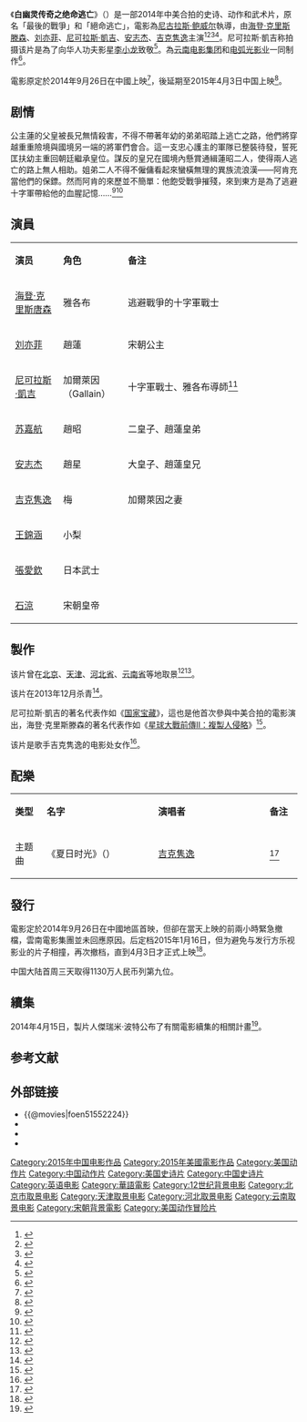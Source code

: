 {{noteTA
|G1=Movie
|G2=Show
}}
{{电影信息框
| 片名 = 白幽灵传奇之绝命逃亡
| 电影原名 = {{lang|en|Outcast}}
| 图像 = 絕命逃亡.jpg
| 图像说明 = 电影海报
| 导演 = 尼古拉斯·鲍威尔
| 监制 = 
| 制片 = 杰瑞米·波特、张晓明、卡伦·马丁、伦纳德·高文斯基
| 编剧 = 詹姆斯·多默
| 原著 = 
| 主演 = [[海登·克里斯唐森|海登·克里斯唐森]]<br />[[刘亦菲|刘亦菲]]<br />[[尼可拉斯·凱吉|尼可拉斯·凱吉]]<br />[[安志杰|安志杰]]<br />[[吉克隽逸|吉克隽逸]]
| 配乐 = 
| 摄影 = 
| 剪辑 = 
| 制片商 = 云南电影集团<br />电弧光影业<br />Telefilm Canada
| 发行商 = 云南电影集团有限责任公司（中国大陆）
| 上映日期 = {{Film date|2015|2|6|美国|2015|4|3|中国大陆}}
| 片长 = 100 分鐘《1時40分》
| 产地 = {{CHNML}}<br />{{USA}}
| 语言 = [[現代標準漢語|普通话]]、[[英语|英语]]
| 预算 = 8500万美元
| 票房 = 
| 前集 = 
| 续集 = 
| hk_name = 最後的戰爭
| tw_name = 最後的戰爭
}}
《'''白幽灵传奇之绝命逃亡'''》（{{lang-en|'''''Outcast'''''}}）是一部2014年中美合拍的史诗、动作和武术片，原名「最後的戰爭」和「絕命逃亡」，電影為[[尼古拉斯·鲍威尔|尼古拉斯·鲍威尔]]執導，由[[海登·克里斯滕森|海登·克里斯滕森]]、[[刘亦菲|刘亦菲]]、[[尼可拉斯·凱吉|尼可拉斯·凱吉]]、[[安志杰|安志杰]]、[[吉克隽逸|吉克隽逸]]主演<ref>{{cite web|title=《最后的战争》开机现场照 人物造型场景曝光|url=http://ent.xinmin.cn/2013/09/13/21901120.html|accessdate=2013|work=|publisher=新民网|language=zh-hans|archiveurl=https://web.archive.org/web/20160305021203/http://ent.xinmin.cn/2013/09/13/21901120.html|archivedate=2016-03-05|deadurl=yes}}</ref><ref>{{cite web|title=凯奇加盟《最后的战争》 海登留胡子玩混合武术|url=http://www.m1905.com/news/20121116/589061.shtml|accessdate=2012|work=|publisher=电影网|language=zh-hans|archive-url=https://web.archive.org/web/20140407070841/http://www.m1905.com/news/20121116/589061.shtml|archive-date=2014-04-07|dead-url=no}}</ref><ref>{{cite web|title=《最后的战争》新年特辑 凯奇刘亦菲致跨年问候|url=http://ent.qq.com/a/20131231/006587.htm|accessdate=2013|work=|publisher=腾讯网|language=zh-hans|archive-url=https://web.archive.org/web/20200812033450/https://ent.qq.com/a/20131231/006587.htm|archive-date=2020-08-12|dead-url=no}}</ref><ref>{{cite web|title=凯奇《最后的战争》发布会 刘亦菲变花仙子完胜吉克隽逸|url=http://news.xinhuanet.com/yzyd/ent/20131021/c_117801776.htm|accessdate=2013|work=|publisher=新华网|language=zh-hans|archive-url=https://web.archive.org/web/20140422174055/http://news.xinhuanet.com/yzyd/ent/20131021/c_117801776.htm|archive-date=2014-04-22|dead-url=no}}</ref>。尼可拉斯·凱吉称拍摄该片是為了向华人功夫影星[[李小龙|李小龙]]致敬<ref>{{cite web|title=凯奇拍戏拿奖两不误 《最后的战争》致敬李小龙|url=http://ent.qq.com/a/20131008/011205.htm|accessdate=2013|work=|publisher=腾讯网|language=zh-hans|archive-url=https://web.archive.org/web/20190520230240/https://ent.qq.com/a/20131008/011205.htm|archive-date=2019-05-20|dead-url=no}}</ref>。為[[云南电影集团|云南电影集团]]和[[电弧光影业|电弧光影业]]一同制作<ref>{{cite news|title=《白幽灵传奇之绝命逃亡》：尼古拉斯遇到刘亦菲--传媒--人民网|url=http://media.people.com.cn/n/2015/0312/c14677-26683318.html|accessdate=2021-11-04|work=人民网|archive-date=2019-07-05|archive-url=https://web.archive.org/web/20190705144713/http://media.people.com.cn/n/2015/0312/c14677-26683318.html|dead-url=no}}</ref>。

電影原定於2014年9月26日在中國上映<ref>{{cite web|title=《绝命逃亡》定档9月26日 刘亦菲花裙造型甜美 凯奇将来华宣传|url=http://news.mtime.com/2014/06/16/1528434.html#p2|accessdate=2014-07-03|date=2014-06-16|work=mtime.com|language=zh|archive-url=https://web.archive.org/web/20190521001022/http://news.mtime.com/2014/06/16/1528434.html#p2|archive-date=2019-05-21|dead-url=no}}</ref>，後延期至2015年4月3日中国上映<ref>{{cite news|title=《白幽灵传奇之绝命逃亡》公映 五大看点全揭秘- 中国日报网|url=http://covid-19.chinadaily.com.cn/hqcj/xfly/2015-04-03/content_13488122.html|accessdate=2021-11-04|work=中国日报|archive-date=2021-11-06|archive-url=https://web.archive.org/web/20211106130627/http://covid-19.chinadaily.com.cn/hqcj/xfly/2015-04-03/content_13488122.html|dead-url=no}}</ref>。

==剧情==
公主蓮的父皇被長兄無情殺害，不得不帶著年幼的弟弟昭踏上逃亡之路，他們將穿越重重險境與國境另一端的將軍們會合。這一支忠心護主的軍隊已整裝待發，誓死匡扶幼主重回朝廷繼承皇位。謀反的皇兄在國境內懸賞通緝蓮昭二人，使得兩人逃亡的路上無人相助。姐弟二人不得不僱傭看起來蠻橫無理的異族流浪漢——阿肯充當他們的保鏢。然而阿肯的來歷並不簡單：他飽受戰爭摧殘，來到東方是為了逃避十字軍帶給他的血腥記憶……<ref>{{cite web|title=《最后的战争》杀青计划于明年上映|url=http://news.163.com/13/1216/11/9G7D2EG800014Q4P.html|accessdate=2013|work=|publisher=网易|language=zh-hans|archive-url=https://web.archive.org/web/20190520033137/http://news.163.com/13/1216/11/9G7D2EG800014Q4P.html|archive-date=2019-05-20|dead-url=no}}</ref><ref>{{cite news|title=神仙姐姐与小龙女，难以超越的经典角色，网友：非她莫属|url=https://3w.huanqiu.com/a/c93cce/9CaKrnKle0l?p=1&agt=46|accessdate=2021-11-04|work=环球日报|archive-date=2021-11-06|archive-url=https://web.archive.org/web/20211106130535/https://3w.huanqiu.com/a/c93cce/9CaKrnKle0l?p=1&agt=46|dead-url=no}}</ref>

== 演員 ==
{|class="wikitable " width="68%"
|- style="background:cornflowerblue; color:white" align=center
|style="width:13%"|'''演员'''||style="width:10%"|'''角色'''||style="width:47%"|'''备注'''
|-
| [[海登·克里斯唐森|海登·克里斯唐森]] ||雅各布 ||逃避戰爭的十字軍戰士
|-
| [[刘亦菲|刘亦菲]] ||趙蓮 ||宋朝公主 
|- 
| [[尼可拉斯·凱吉|尼可拉斯·凱吉]] ||加爾萊因（Gallain） ||十字軍戰士、雅各布導師<ref>{{cite web|title=凱吉本月来中国拍《最后的战争》|url=http://epaper.jinghua.cn/html/2013-09/01/content_23157.htm|accessdate=2013|work=|publisher=京华网|language=zh-hans|archiveurl=https://web.archive.org/web/20140407075858/http://epaper.jinghua.cn/html/2013-09/01/content_23157.htm|archivedate=2014-04-07|deadurl=yes}}</ref>
|-
| [[苏嘉航|苏嘉航]] ||趙昭 ||二皇子、趙蓮皇弟
|- 
| [[安志杰|安志杰]] ||趙星 ||大皇子、趙蓮皇兄 
|-
| [[吉克隽逸|吉克隽逸]] ||梅 ||加爾萊因之妻 
|-
| [[王錦涵|王錦涵]] ||小梨 || 
|-
| [[張愛欽|張愛欽]] ||日本武士 ||
|-
| [[石涼|石涼]] ||宋朝皇帝 || 
|}

==製作==
该片曾在[[北京|北京]]、[[天津|天津]]、[[河北省|河北省]]、[[云南省|云南省]]等地取景<ref>{{cite web|title=《最后的战争》发新年特辑 凯奇刘亦菲致问候|url=http://ent.163.com/13/1231/11/9HDV0MIP000300B1.html|accessdate=2013|work=|publisher=网易|language=zh-hans|archive-url=https://web.archive.org/web/20190519215147/http://ent.163.com/13/1231/11/9HDV0MIP000300B1.html|archive-date=2019-05-19|dead-url=no}}</ref><ref>{{cite web|title=天津城变身“古罗马”|url=http://xmwb.news365.com.cn/wy/201310/t20131022_1666681.html|accessdate=2013|work=|publisher=新民网|language=zh-hans|archiveurl=https://web.archive.org/web/20131025200610/http://xmwb.news365.com.cn/wy/201310/t20131022_1666681.html|archivedate=2013-10-25|deadurl=yes}}</ref>。

该片在2013年12月杀青<ref>{{cite web|title=《最后的战争》杀青 凯奇吉克隽逸上演老少恋|url=http://ent.163.com/13/1219/15/9GFG1MKJ00032DGD.html|accessdate=2013|work=|publisher=网易|language=zh-hans|archive-url=https://web.archive.org/web/20140407091006/http://ent.163.com/13/1219/15/9GFG1MKJ00032DGD.html|archive-date=2014-04-07|dead-url=yes}}</ref>。

尼可拉斯·凱吉的著名代表作如《[[驚天奪寶|国家宝藏]]》，這也是他首次參與中美合拍的電影演出，海登·克里斯滕森的著名代表作如《[[星球大戰前傳II：複製人侵略|星球大戰前傳II：複製人侵略]]》<ref>{{cite web|title=《最后的战争》杀青 刘亦菲受尽百般苦|url=http://ent.sina.com.cn/m/c/2013-12-11/14234058609.shtml|accessdate=2013|work=|publisher=新浪网|language=zh-hans|archive-url=https://web.archive.org/web/20190520203400/http://ent.sina.com.cn/m/c/2013-12-11/14234058609.shtml|archive-date=2019-05-20|dead-url=no}}</ref>。

该片是歌手吉克隽逸的电影处女作<ref>{{cite web|title=吉克隽逸出演《最后的战争》 献上电影处女秀(图)|url=http://www.chinanews.com/yl/2013/10-22/5407386.shtml|accessdate=2013|work=|publisher=中新网|language=zh-hans|archive-url=https://web.archive.org/web/20190521022846/http://www.chinanews.com/yl/2013/10-22/5407386.shtml|archive-date=2019-05-21|dead-url=no}}</ref>。

==配樂==
{|class="wikitable " width="50%"
|- style="background:#FFCBDB; color:black" align=center
| style="width:5%"|'''类型''' ||style="width:20%"|'''名字'''||style="width:20%"|'''演唱者'''||style="width:5%"|'''备注'''
|-
| 主题曲|| 《夏日时光》（{{lang|en|Summer Time}}）|| [[吉克隽逸|吉克隽逸]] || <ref>{{cite web|title=吉克隽逸有望献唱《最后的战争》主题曲|url=http://ent.sina.com.cn/y/2013-11-07/10494038370.shtml|accessdate=2013|work=|publisher=新浪网|language=zh-hans|archive-url=https://web.archive.org/web/20190519055729/http://ent.sina.com.cn/y/2013-11-07/10494038370.shtml|archive-date=2019-05-19|dead-url=no}}</ref>
|}

==發行==
電影定於2014年9月26日在中國地區首映，但卻在當天上映的前兩小時緊急撤檔，雲南電影集團並未回應原因。后定档2015年1月16日，但为避免与发行方乐视影业的片子相撞，再次撤档，直到4月3日才正式上映<ref>{{cite news|title=《白幽灵传奇之绝命逃亡》曝“有爱花絮照”|url=http://covid-19.chinadaily.com.cn/hqcj/xfly/2015-04-06/content_13499337.html|accessdate=2021-11-04|work=中国日报网|archive-date=2021-11-06|archive-url=https://web.archive.org/web/20211106122426/http://covid-19.chinadaily.com.cn/hqcj/xfly/2015-04-06/content_13499337.html|dead-url=no}}</ref>。

中国大陆首周三天取得1130万人民币列第九位。

==續集==
2014年4月15日，製片人傑瑞米·波特公布了有關電影續集的相關計畫<ref>{{cite news|last=Frater|first=Patrick|title=Nicolas Cage’s China-Set ‘Outcast’ Gets Plans for a Sequel|url=http://variety.com/2014/film/news/nicolas-cages-china-set-outcast-gets-plans-for-a-sequel-1201158628/|accessdate=17 April 2014|newspaper=variety.com|date=16 April 2014|archive-date=2020-10-06|archive-url=https://web.archive.org/web/20201006080738/https://variety.com/2014/film/news/nicolas-cages-china-set-outcast-gets-plans-for-a-sequel-1201158628/|dead-url=no}}</ref>。

==参考文献==
{{reflist|2}}

== 外部链接==
*{{@movies|foen51552224}}
*{{Mtime|186328}}
*{{douban}}
*{{imdb title|1552224}}
{{Portal bar|中國|美國|電影}}
{{2010年代古装华语电影}}
{{刘亦菲}}
{{DEFAULTSORT:Outcast}}
[[Category:2015年中国电影作品|Category:2015年中国电影作品]]
[[Category:2015年美國電影作品|Category:2015年美國電影作品]]
[[Category:美国动作片|Category:美国动作片]]
[[Category:中国动作片|Category:中国动作片]]
[[Category:美国史诗片|Category:美国史诗片]]
[[Category:中国史诗片|Category:中国史诗片]]
[[Category:英语电影|Category:英语电影]]
[[Category:華語電影|Category:華語電影]]
[[Category:12世纪背景电影|Category:12世纪背景电影]]
[[Category:北京市取景电影|Category:北京市取景电影]]
[[Category:天津取景电影|Category:天津取景电影]]
[[Category:河北取景电影|Category:河北取景电影]]
[[Category:云南取景电影|Category:云南取景电影]]
[[Category:宋朝背景電影|Category:宋朝背景電影]]
[[Category:美国动作冒险片|Category:美国动作冒险片]]